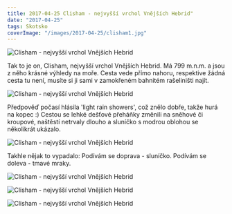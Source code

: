 ```yaml
---
title: 2017-04-25 Clisham - nejvyšší vrchol Vnějších Hebrid"
date: "2017-04-25"
tags: Skotsko
coverImage: "/images/2017-04-25/clisham1.jpg"
---
```


<Image
  src="/images/2017-04-25/clisham1.jpg"
  alt="Clisham - nejvyšší vrchol Vnějších Hebrid"
  width={1280}
  height={750}
  priority
  className="next-image"
/>

Tak to je on, Clisham, nejvyšší vrchol Vnějších Hebrid. Má 799 m.n.m. a jsou z něho krásné výhledy na moře. Cesta vede přímo nahoru, respektive žádná cesta tu není, musíte si ji sami v zamokřeném bahnitém rašeliništi najít.

<Image
  src="/images/2017-04-25/clisham2.jpg"
  alt="Clisham - nejvyšší vrchol Vnějších Hebrid"
  width={1280}
  height={750}
  priority
  className="next-image"
/>

Předpověď počasí hlásila 'light rain showers', což znělo dobře, takže hurá na kopec :) Cestou se lehké dešťové přeháňky změnili na sněhové či kroupové, naštěstí netrvaly dlouho a sluníčko s modrou oblohou se několikrát ukázalo.

<Image
  src="/images/2017-04-25/clisham3.jpg"
  alt="Clisham - nejvyšší vrchol Vnějších Hebrid"
  width={1280}
  height={750}
  priority
  className="next-image"
/>

Takhle nějak to vypadalo: Podívám se doprava - sluníčko. Podívám se doleva - tmavé mraky.

<Image
  src="/images/2017-04-25/clisham4.jpg"
  alt="Clisham - nejvyšší vrchol Vnějších Hebrid"
  width={1280}
  height={750}
  priority
  className="next-image"
/>

<Image
  src="/images/2017-04-25/clisham5.jpg"
  alt="Clisham - nejvyšší vrchol Vnějších Hebrid"
  width={1280}
  height={750}
  priority
  className="next-image"
/>

<Image
  src="/images/2017-04-25/clisham6.jpg"
  alt="Clisham - nejvyšší vrchol Vnějších Hebrid"
  width={1280}
  height={750}
  priority
  className="next-image"
/>
